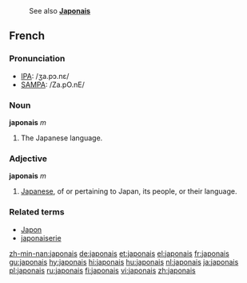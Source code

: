 : See also '''[[Japonais]]'''
==French==

===Pronunciation===
*[[w:IPA|IPA]]: /ʒa.pɔ.nɛ/
*[[w:SAMPA|SAMPA]]: /Za.pO.nE/

===Noun===
{{fr-infl-noun|sm=japonais|sf=japonaise|pm=japonais|pf=japonaises|smp=ʒa.pɔ.nɛ|sfp=ʒa.pɔ.nɛz|pmp=ʒa.pɔ.nɛ|pfp=ʒa.pɔ.nɛz}}
'''japonais''' ''m''

#The Japanese language.

===Adjective===
{{fr-infl-adj|sm=japonais|sf=japonaise|pm=japonais|pf=japonaises|smp=ʒa.pɔ.nɛ|sfp=ʒa.pɔ.nɛz|pmp=ʒa.pɔ.nɛ|pfp=ʒa.pɔ.nɛz}}
'''japonais''' ''m''

# [[Japanese]], of or pertaining to Japan, its people, or their language.

===Related terms===
*[[Japon]]
*[[japonaiserie]]

[[zh-min-nan:japonais]]
[[de:japonais]]
[[et:japonais]]
[[el:japonais]]
[[fr:japonais]]
[[gu:japonais]]
[[hy:japonais]]
[[hi:japonais]]
[[hu:japonais]]
[[nl:japonais]]
[[ja:japonais]]
[[pl:japonais]]
[[ru:japonais]]
[[fi:japonais]]
[[vi:japonais]]
[[zh:japonais]]
